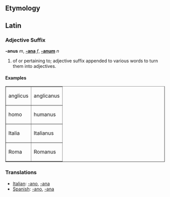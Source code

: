 ==Etymology==

==Latin==
===Adjective Suffix===
'''-anus''' ''m'', '''[[-ana]]''' ''f'', '''[[-anum]]''' ''n''

# of or pertaining to; adjective suffix appended to various words to turn them into adjectives.

====Examples====

<table border="1" cellpadding="2" cellspacing="0">
  <tr><td>anglicus</td>  <td>anglicanus</td>
  <tr><td>homo</td>      <td>humanus</td>
  <tr><td>Italia</td>    <td>Italianus</td>
  <tr><td>Roma</td>      <td>Romanus</td>
  </tr>
</table>

===Translations===
*[[Italian]]: [[-ano]], [[-ana]]
*[[Spanish]]: [[-ano]], [[-ana]]